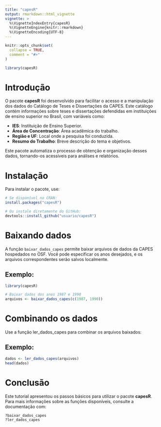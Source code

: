 ```yaml
---
title: "capesR"
output: rmarkdown::html_vignette
vignette: >
  %\VignetteIndexEntry{capesR}
  %\VignetteEngine{knitr::rmarkdown}
  %\VignetteEncoding{UTF-8}
---
```


```r
knitr::opts_chunk$set(
  collapse = TRUE,
  comment = "#>"
)
```

```r
library(capesR)
```

# Introdução

O pacote **capesR** foi desenvolvido para facilitar o acesso e a manipulação dos dados do Catálogo de Teses e Dissertações da CAPES. Este catálogo contém informações sobre teses e dissertações defendidas em instituições de ensino superior no Brasil, com variáveis como:

- **IES**: Instituição de Ensino Superior.
- **Área de Concentração**: Área acadêmica do trabalho.
- **Região e UF**: Local onde a pesquisa foi conduzida.
- **Resumo do Trabalho**: Breve descrição do tema e objetivos.

Este pacote automatiza o processo de obtenção e organização desses dados, tornando-os acessíveis para análises e relatórios.

# Instalação

Para instalar o pacote, use:

```r
# Se disponível no CRAN:
install.packages("capesR")

# Ou instale diretamente do GitHub:
devtools::install_github("usuario/capesR")
```

# Baixando dados

A função `baixar_dados_capes` permite baixar arquivos de dados da CAPES hospedados no OSF. Você pode especificar os anos desejados, e os arquivos correspondentes serão salvos localmente.

## Exemplo:
```r
library(capesR)

# Baixar dados dos anos 1987 e 1990
arquivos <- baixar_dados_capes(c(1987, 1990))
```

# Combinando os dados
Use a função ler_dados_capes para combinar os arquivos baixados:

## Exemplo:
```r
dados <- ler_dados_capes(arquivos)
head(dados)
```

# Conclusão

Este tutorial apresentou os passos básicos para utilizar o pacote **capesR**. Para mais informações sobre as funções disponíveis, consulte a documentação com:

```r
?baixar_dados_capes
?ler_dados_capes
```
